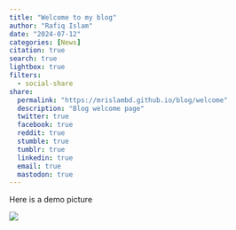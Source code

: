 ```yaml
---
title: "Welcome to my blog"
author: "Rafiq Islam"
date: "2024-07-12"
categories: [News]
citation: true
search: true
lightbox: true
filters:
  - social-share
share:
  permalink: "https://mrislambd.github.io/blog/welcome"
  description: "Blog welcome page"
  twitter: true
  facebook: true
  reddit: true
  stumble: true
  tumblr: true
  linkedin: true
  email: true
  mastodon: true
---
```


Here is a demo picture

![](/_assets/images/ada.png){.preview-class}


